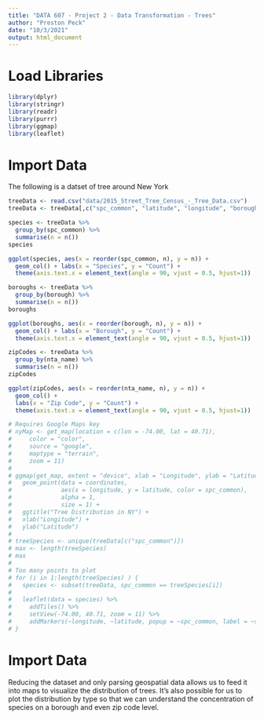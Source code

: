 ```yaml
---
title: "DATA 607 - Project 2 - Data Transformation - Trees"
author: "Preston Peck"
date: "10/3/2021"
output: html_document
---
```


# Load Libraries

```r
library(dplyr)
library(stringr)
library(readr)
library(purrr)
library(ggmap)
library(leaflet)
```

# Import Data
The following is a datset of tree around New York
```r
treeData <- read.csv("data/2015_Street_Tree_Census_-_Tree_Data.csv")
treeData <- treeData[,c("spc_common", "latitude", "longitude", "borough", "nta_name")]

species <- treeData %>% 
  group_by(spc_common) %>% 
  summarise(n = n())
species

ggplot(species, aes(x = reorder(spc_common, n), y = n)) + 
  geom_col() + labs(x = "Species", y = "Count") +
  theme(axis.text.x = element_text(angle = 90, vjust = 0.5, hjust=1))

boroughs <- treeData %>% 
  group_by(borough) %>% 
  summarise(n = n())
boroughs

ggplot(boroughs, aes(x = reorder(borough, n), y = n)) + 
  geom_col() + labs(x = "Borough", y = "Count") +
  theme(axis.text.x = element_text(angle = 90, vjust = 0.5, hjust=1))

zipCodes <- treeData %>% 
  group_by(nta_name) %>% 
  summarise(n = n())
zipCodes

ggplot(zipCodes, aes(x = reorder(nta_name, n), y = n)) + 
  geom_col() + 
  labs(x = "Zip Code", y = "Count") +
  theme(axis.text.x = element_text(angle = 90, vjust = 0.5, hjust=1))

# Requires Google Maps key
# nyMap <- get_map(location = c(lon = -74.00, lat = 40.71),
#     color = "color",
#     source = "google",
#     maptype = "terrain",
#     zoom = 11)
# 
# ggmap(get_map, extent = "device", xlab = "Longitude", ylab = "Latitude") +
#   geom_point(data = coordinates, 
#              aes(x = longitude, y = latitude, color = spc_common),
#              alpha = 1, 
#              size = 1) +
#   ggtitle("Tree Distribution in NY") +
#   xlab("Longitude") +
#   ylab("Latitude")
# 
# treeSpecies <- unique(treeData[c("spc_common")])
# max <- length(treeSpecies)
# max
# 
# Too many points to plot
# for (i in 1:length(treeSpecies) ) {
#   species <- subset(treeData, spc_common == treeSpecies[i])
#   
#   leaflet(data = species) %>%
#     addTiles() %>%
#     setView(-74.00, 40.71, zoom = 11) %>%
#     addMarkers(~longitude, ~latitude, popup = ~spc_common, label = ~spc_common)
# }
```

# Import Data
Reducing the dataset and only parsing geospatial data allows us to feed it into maps to visualize the distribution of trees. It's also possible for us to plot the distribution by type so that we can understand the concentration of species on a borough and even zip code level.